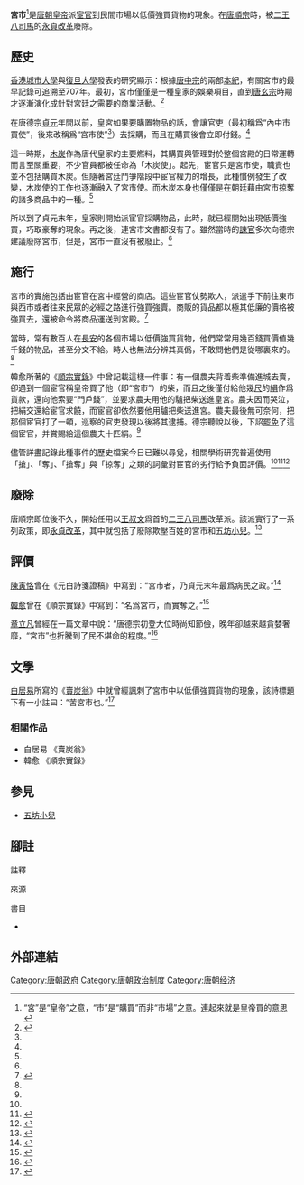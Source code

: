 '''宮市'''<ref group="註">“宮”是“皇帝”之意，“市”是“購買”而非“市場”之意。連起來就是皇帝買的意思</ref>是[[唐朝|唐朝]][[皇帝|皇帝]]派[[宦官|宦官]]到民間市場以低價強買貨物的現象。在[[唐順宗|唐順宗]]時，被[[二王八司馬|二王八司馬]]的[[永貞改革|永貞改革]]廢除。

==歷史==
[[香港城市大學|香港城市大學]]與[[復旦大學|復旦大學]]發表的研究顯示：根據[[唐中宗|唐中宗]]的兩部[[本紀|本紀]]，有關宮市的最早記錄可追溯至707年。最初，宮市僅僅是一種皇家的娛樂項目，直到[[唐玄宗|唐玄宗]]時期才逐漸演化成針對宮廷之需要的商業活動。<ref name="cuhk">{{cite journal |author=賀忠 |title=〈賣炭翁〉新證 |url=http://www.cciv.cityu.edu.hk/publication/jiuzhou/txt/10-2-195.txt |journal=《九州學林》 |publisher=[[香港城市大學|香港城市大學]]中國文化中心 |issue=10 |page=195 |issn=1729-9756 |accessdate=2014-06-18 |language=zh-hk |archive-url=https://web.archive.org/web/20150923201146/http://www.cciv.cityu.edu.hk/publication/jiuzhou/txt/10-2-195.txt |archive-date=2015-09-23 |dead-url=yes }}</ref>

在唐德宗[[貞元_(唐朝)|貞元]]年間以前，皇宮如果要購置物品的話，會讓官吏（最初稱爲“內中市買使”，後來改稱爲“宮市使”<ref name="章立凡"/>）去採購，而且在購買後會立即付錢。<ref name="韓愈"/>

這一時期，[[木炭|木炭]]作為唐代皇家的主要燃料，其購買與管理對於整個宮殿的日常運轉而言至關重要，不少官員都被任命為「木炭使」。起先，宦官只是宮市使，職責也並不包括購買木炭。但隨著宮廷鬥爭階段中宦官權力的增長，此種慣例發生了改變，木炭使的工作也逐漸融入了宮市使。而木炭本身也僅僅是在朝廷藉由宮市掠奪的諸多商品中的一種。<ref name="cuhk"/>

所以到了貞元末年，皇家則開始派宦官採購物品，此時，就已經開始出現低價強買，巧取豪奪的現象。再之後，連宮市文書都沒有了。雖然當時的[[諫官|諫官]]多次向德宗建議廢除宮市，但是，宮市一直沒有被廢止。<ref name="韓愈"/>

==施行==
宮市的實施包括由宦官在宮中經營的商店。這些宦官仗勢欺人，派遣手下前往東市與西市或者往來民眾的必經之路進行強買強賣。商販的貨品都以極其低廉的價格被強買去，還被命令將商品運送到宮殿。<ref name="selection">{{cite book |author=李樹桐 |date=1995 |title=《隋唐史别裁》第九章〈經濟〉 |page=383 |url=https://books.google.com.hk/books?id=4GkhJvciqiAC |language=zh-hant |publisher=臺灣商務印書館 |isbn=9570511257 |access-date=2014-07-05 |archive-date=2016-03-03 |archive-url=https://web.archive.org/web/20160303222723/https://books.google.com.hk/books?id=4GkhJvciqiAC |dead-url=no }}</ref>

當時，常有數百人在[[長安|長安]]的各個市場以低價強買貨物，他們常常用幾百錢買價值幾千錢的物品，甚至分文不給。時人也無法分辨其真僞，不敢問他們是從哪裏來的。<ref name="韓愈"/>

韓愈所著的《[[順宗實錄|順宗實錄]]》中曾記載這樣一件事：有一個農夫背着柴準備進城去賣，卻遇到一個宦官稱皇帝買了他（即“宮市”）的柴，而且之後僅付給他幾[[尺|尺]]的[[絹|絹]]作爲貨款，還向他索要“門戶錢”，並要求農夫用他的驢把柴送進皇宮。農夫因而哭泣，把絹交還給宦官求饒，而宦官卻依然要他用驢把柴送進宮。農夫最後無可奈何，把那個宦官打了一頓，巡察的官吏發現以後將其逮捕。德宗聽說以後，下詔[[罷免|罷免]]了這個宦官，并賞賜給這個農夫十匹絹。<ref name="韓愈"/>

儘管詳盡記錄此種事件的歷史檔案今日已難以尋覓，相關學術研究普遍使用「搶」、「奪」、「搶奪」與「掠奪」之類的詞彙對宦官的劣行給予負面評價。<ref name="selection"/><ref>{{cite book |author=林天蔚 |author2=黄约瑟 |date=1987 |title=《唐宋史研究》 |url=https://books.google.com.hk/books?id=BOk1AAAAMAAJ |language=zh-hant |publisher=香港大學亞洲研究中心 |page=17 |access-date=2014-07-05 |archive-date=2016-03-03 |archive-url=https://web.archive.org/web/20160303225522/https://books.google.com.hk/books?id=BOk1AAAAMAAJ |dead-url=no }}</ref><ref>{{cite book |author=王壽南 |date=2004 |title=《唐代的宦官》 |page=204 |url=http://books.google.com.hk/books?id=y85nJMjP99oC |language=zh-hant |publisher=臺灣商務印書館 |isbn=9570518987 |access-date=2014-07-05 |archive-date=2014-07-14 |archive-url=https://web.archive.org/web/20140714161811/http://books.google.com.hk/books?id=y85nJMjP99oC |dead-url=no }}</ref>

==廢除==
唐順宗即位後不久，開始任用以[[王叔文|王叔文]]爲首的[[二王八司馬|二王八司馬]]改革派。該派實行了一系列政策，即[[永貞改革|永貞改革]]，其中就包括了廢除欺壓百姓的宮市和[[五坊小兒|五坊小兒]]。<ref name="傅樂成12">{{cite book|author=傅樂成|title=《中國通史 隋唐五代史》|year=1993|chapter=第十二章〈宦官與黨爭〉}}</ref>

==評價==
[[陳寅恪|陳寅恪]]曾在《元白詩箋證稿》中寫到：“宮市者，乃貞元末年最爲病民之政。”<ref>{{Cite book|author=陳寅恪|ISBN=9868574781|title=元白詩箋證稿}}</ref>

[[韓愈|韓愈]]曾在《順宗實錄》中寫到：“名爲宮市，而實奪之。”<ref name="韓愈">{{Cite book|title=《順宗實錄》|author=韓愈|quote=舊事：宮中有要市外物，令官吏主之，與人為市，隨給其直。貞元末，以宦者為使，抑買人物，稍不如本估。末年不復行文書，置「白望」數百人於兩市並要鬧坊，閱人所賣物，但稱「宮市」，即歛手付與，真偽不復可辨，無敢問所從來。其論價之高下者，率用百錢物買人直數千錢物，仍索進奉門戶並腳價錢。將物詣市，至有空手而歸者。名為「宮市」，而實奪之。嘗有農夫以驢負柴至城賣，遇宦者稱「宮市」取之，纔與絹數尺，又就索門戶，仍邀以驢送至內。農夫涕泣，以所得絹付之，不肯受，曰：「須汝驢送柴至內。」農夫曰：「我有父母妻子，待此然後食。今以柴與汝，不取直而歸，汝尚不肯，我有死而已！」遂毆宦者。街吏擒以聞，詔黜此宦者，而賜農夫絹十匹，然「宮市」亦不為之改易。諫官御史數奏疏諫，不聽。上初登位，禁之。至大赦，又明禁。|section=卷二}}</ref>

[[章立凡|章立凡]]曾經在一篇文章中說：“唐德宗初登大位時尚知節儉，晚年卻越來越貪婪奢靡，“宮市”也折騰到了民不堪命的程度。”<ref name="章立凡">{{Cite web|url=http://www.people.com.cn/BIG5/198221/198974/199960/12489760.html|title=唐代宦官的欺市與擾民|author=章立凡|accessdate=2014年4月28日|publisher=人民網|archive-date=2015年9月24日|archive-url=https://web.archive.org/web/20150924071013/http://www.people.com.cn/BIG5/198221/198974/199960/12489760.html|dead-url=no}}</ref>

==文學==
{{Quote_box
| width = 20%
| align = right
| quote = 苦宮市也...一車炭，千余斤，宮使驅將惜不得。<br>
半匹紅綃一丈綾，系向牛頭充炭直。
| source = 白居易，《賣炭翁》。
|}}

[[白居易|白居易]]所寫的《[[賣炭翁|賣炭翁]]》中就曾經諷刺了宮市中以低價強買貨物的現象，該詩標題下有一小註曰：“苦宮市也。”<ref>{{Cite web|url=http://www.chiculture.net/0407/html/0407c09/0407c09.html|title=白居易《賣炭翁》|accessdate=2014-04-26|archive-date=2014-11-19|archive-url=https://web.archive.org/web/20141119033256/http://www.chiculture.net/0407/html/0407c09/0407c09.html|dead-url=no}}</ref>

===相關作品===
*白居易 《賣炭翁》
*韓愈 《順宗實錄》

==參見==
*[[五坊小兒|五坊小兒]]

==腳註==
;註釋
{{reflist|group=註}}
;來源
{{reflist}}
;書目
* {{cite book|title=《中國通史 隋唐五代史》|publisher=眾文圖書公司|author=[[傅樂成|傅樂成]]|ISBN=957-532-033-6}}

==外部連結==
{{Wikisource|順宗實錄}}
{{唐朝歷史事件|cat=1|index=KYZZ}}

[[Category:唐朝政府|Category:唐朝政府]]
[[Category:唐朝政治制度|Category:唐朝政治制度]]
[[Category:唐朝经济|Category:唐朝经济]]